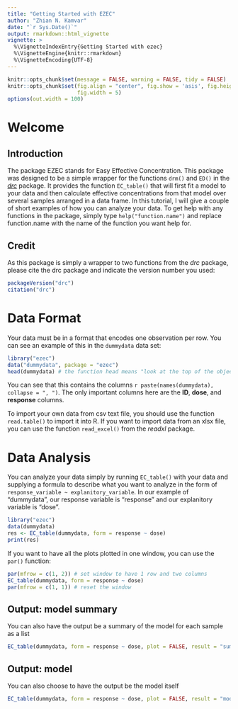 ```yaml
---
title: "Getting Started with EZEC"
author: "Zhian N. Kamvar"
date: "`r Sys.Date()`"
output: rmarkdown::html_vignette
vignette: >
  %\VignetteIndexEntry{Getting Started with ezec}
  %\VignetteEngine{knitr::rmarkdown}
  %\VignetteEncoding{UTF-8}
---
```


```r
knitr::opts_chunk$set(message = FALSE, warning = FALSE, tidy = FALSE)
knitr::opts_chunk$set(fig.align = "center", fig.show = 'asis', fig.height = 5,
                      fig.width = 5)
options(out.width = 100)
```

Welcome
=======

Introduction
------------

The package EZEC stands for Easy Effective Concentration. This package was 
designed to be a simple wrapper for the functions `drm()` and `ED()` in the 
[*drc*](http://cran.r-project.org/package=drc) package. It provides the function
`EC_table()` that will first fit a model to your data and then calculate
effective concentrations from that model over several samples arranged in a data
frame. In this tutorial, I will give a couple of short examples of how you can 
analyze your data. To get help with any functions in the package, simply type
`help("function.name")` and replace function.name with the name of the function
you want help for.

Credit
------

As this package is simply a wrapper to two functions from the *drc* package,
please cite the drc package and indicate the version number you used:

```r
packageVersion("drc")
citation("drc")
```


Data Format
===========

Your data must be in a format that encodes one observation per row. You can see
an example of this in the `dummydata` data set:


```r
library("ezec")
data("dummydata", package = "ezec")
head(dummydata) # the function head means "look at the top of the object"
```

You can see that this contains the columns `r paste(names(dummydata), collapse =
", ")`. The only important columns here are the **ID**, **dose**, and
**response** columns. 

To import your own data from csv text file, you should use the function
`read.table()` to import it into R. If you want to import data from an xlsx
file, you can use the function `read_excel()` from the *readxl* package.

Data Analysis
=============

You can analyze your data simply by running `EC_table()` with your data and
supplying a formula to describe what you want to analyze in the form of
`response_variable ~ explanitory_variable`. In our example of "dummydata", our
response variable is "response" and our explanitory variable is "dose".

```r
library("ezec")
data(dummydata)
res <- EC_table(dummydata, form = response ~ dose)
print(res)
```

If you want to have all the plots plotted in one window, you can use the `par()`
function:

```r
par(mfrow = c(1, 2)) # set window to have 1 row and two columns
EC_table(dummydata, form = response ~ dose)
par(mfrow = c(1, 1)) # reset the window
```

Output: model summary
---------------------

You can also have the output be a summary of the model for each sample as a list

```r
EC_table(dummydata, form = response ~ dose, plot = FALSE, result = "summary")
```

Output: model
-------------

You can also choose to have the output be the model itself


```r
EC_table(dummydata, form = response ~ dose, plot = FALSE, result = "model")
```



